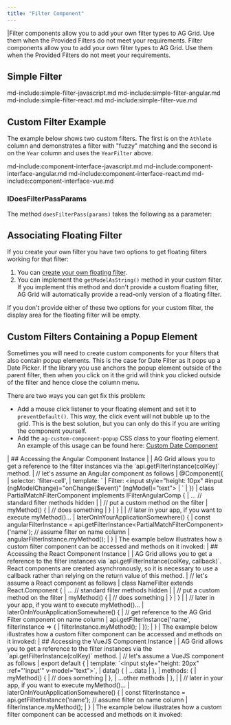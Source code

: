 ```yaml
---
title: "Filter Component"
---
```


<framework-specific-section frameworks="javascript,angular,vue">
|Filter components allow you to add your own filter types to AG Grid. Use them when the Provided Filters do not meet your requirements.
</framework-specific-section>

<framework-specific-section frameworks="react">
<video-section id="yO3_nTyDv6o" title="React Custom Filters" header="true">
Filter components allow you to add your own filter types to AG Grid. Use them when the Provided Filters do not meet your requirements.
</video-section>
</framework-specific-section>

## Simple Filter

md-include:simple-filter-javascript.md
md-include:simple-filter-angular.md
md-include:simple-filter-react.md
md-include:simple-filter-vue.md 

## Custom Filter Example

The example below shows two custom filters. The first is on the `Athlete` column and demonstrates a filter with "fuzzy" matching and the
second is on the `Year` column and uses the `YearFilter` above.

<GridExampleRunner title='Filter Component' name='custom-filter' type='generated' options='{ "includeNgFormsModule" : true}'></GridExampleRunner>

md-include:component-interface-javascript.md
md-include:component-interface-angular.md
md-include:component-interface-react.md
md-include:component-interface-vue.md

<interface-documentation interfaceName='IFilterParams' ></interface-documentation>

### IDoesFilterPassParams

The method `doesFilterPass(params)` takes the following as a parameter:

<interface-documentation interfaceName='IDoesFilterPassParams' ></interface-documentation>


## Associating Floating Filter

If you create your own filter you have two options to get floating filters working for that filter:

1. You can [create your own floating filter](/component-floating-filter/).
1. You can implement the `getModelAsString()` method in your custom filter. If you implement this method and don't provide a custom floating filter, AG Grid will automatically provide a read-only version of a floating filter.

If you don't provide either of these two options for your custom filter, the display area for the floating filter will be empty.

## Custom Filters Containing a Popup Element

Sometimes you will need to create custom components for your filters that also contain popup elements. This is the case for Date Filter as it pops up a Date Picker. If the library you use anchors the popup element outside of the parent filter, then when you click on it the grid will think you clicked outside of the filter and hence close the column menu.

There are two ways you can get fix this problem:

- Add a mouse click listener to your floating element and set it to `preventDefault()`. This way, the click event will not bubble up to the grid.
  This is the best solution, but you can only do this if you are writing the component yourself.
- Add the `ag-custom-component-popup` CSS class to your floating element. An example of this usage can be found here: [Custom Date Component](/component-date/#example-custom-date)

<framework-specific-section frameworks="angular">
| ## Accessing the Angular Component Instance
|
| AG Grid allows you to get a reference to the filter instances via the `api.getFilterInstance(colKey)` method.
</framework-specific-section>

<framework-specific-section frameworks="angular">
<snippet transform={false} language="ts">
| // let's assume an Angular component as follows
| @Component({
|     selector: 'filter-cell',
|     template: `
|         Filter: &lt;input style="height: 10px" #input (ngModelChange)="onChange($event)" [ngModel]="text">
|     `
| })
| class PartialMatchFilterComponent implements IFilterAngularComp {
|     ... // standard filter methods hidden
|
|     // put a custom method on the filter
|     myMethod() {
|         // does something
|     }
| }
|
| // later in your app, if you want to execute myMethod()...
| laterOnInYourApplicationSomewhere() {
|     const angularFilterInstance = api.getFilterInstance&lt;PartialMatchFilterComponent>('name'); // assume filter on name column
|     angularFilterInstance.myMethod();
| }
</snippet>
</framework-specific-section>

<framework-specific-section frameworks="angular">
| The example below illustrates how a custom filter component can be accessed and methods on it invoked:
</framework-specific-section>

<framework-specific-section frameworks="angular">
<GridExampleRunner title='Angular Filter Component' name='filter-component' type='mixed' options='{ "enterprise": false, "exampleHeight": 445, "onlyShow": "angular", "extras": ["bootstrap"], "includeNgFormsModule" : true }'></GridExampleRunner>
</framework-specific-section>

<framework-specific-section frameworks="react">
| ## Accessing the React Component Instance
|
| AG Grid allows you to get a reference to the filter instances via `api.getFilterInstance(colKey, callback)`. React components are created asynchronously, so it is necessary to use a callback rather than relying on the return value of this method. 
</framework-specific-section>

<framework-specific-section frameworks="react">
<snippet transform={false} language="ts">
| // let's assume a React component as follows
| class NameFilter extends React.Component {
|     ... // standard filter methods hidden
|
|     // put a custom method on the filter
|     myMethod() {
|         // does something
|     }
| }
|
| // later in your app, if you want to execute myMethod()...
| laterOnInYourApplicationSomewhere() {
|     // get reference to the AG Grid Filter component on name column
|     api.getFilterInstance('name', filterInstance => {
|         filterInstance.myMethod();
|     });
| }
</snippet>
</framework-specific-section>

<framework-specific-section frameworks="react">
| The example below illustrates how a custom filter component can be accessed and methods on it invoked:
</framework-specific-section>

<framework-specific-section frameworks="react">
<GridExampleRunner title='React Filter Component' name='filter-component' type='mixed' options='{ "enterprise": false, "exampleHeight": 445, "extras": ["bootstrap"] }'></GridExampleRunner>
</framework-specific-section>

<framework-specific-section frameworks="vue">
| ## Accessing the VueJS Component Instance
|
| AG Grid allows you to get a reference to the filter instances via the `api.getFilterInstance(colKey)` method.
</framework-specific-section>

<framework-specific-section frameworks="vue">
<snippet transform={false} language="ts">
| // let's assume a VueJS component as follows
| export default {
|     template: `&lt;input style="height: 20px" :ref="'input'" v-model="text">`,
|     data() {
|         ...data
|     },
|     methods: {
|         myMethod() {
|             // does something
|         },
|         ...other methods
|     },
|
|     // later in your app, if you want to execute myMethod()...
|     laterOnInYourApplicationSomewhere() {
|         const filterInstance = api.getFilterInstance('name'); // assume filter on name column
|         filterInstance.myMethod();
|     }
</snippet>
</framework-specific-section>

<framework-specific-section frameworks="vue">
| The example below illustrates how a custom filter component can be accessed and methods on it invoked:
</framework-specific-section>

<framework-specific-section frameworks="vue">
<GridExampleRunner title='Vue Filter Component' name='filter-component' type='mixed' options='{ "enterprise": false, "exampleHeight": 445, "onlyShow": "vue", "extras": ["bootstrap"] }'></GridExampleRunner>
</framework-specific-section>

